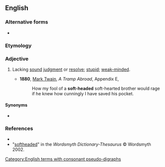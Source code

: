 {{also|soft-headed}}
==English==

===Alternative forms===
* {{l|en|soft-headed}}

===Etymology===
{{compound|soft|headed|lang=en}}

===Adjective===
{{en-adj}}

# {{lb|en|informal}} Lacking [[sound]] [[judgment]] or [[resolve]]; [[stupid]]; [[weak-minded]].
#* '''1880''', [[w:Mark_Twain|Mark Twain]], ''A Tramp Abroad'', Appendix E,
#*: How my fool of a '''soft-headed''' soft-hearted brother would rage if he knew how cunningly I have saved his pocket.

====Synonyms====
* {{l|en|soft in the head}}

===References===
* {{R:Dictionary.com}}
* "[http://www.wordsmyth.net/live/home.php?script=search&matchent=softheaded&matchtype=exact softheaded]" in the ''Wordsmyth Dictionary-Thesaurus'' © Wordsmyth 2002.

[[Category:English terms with consonant pseudo-digraphs]]